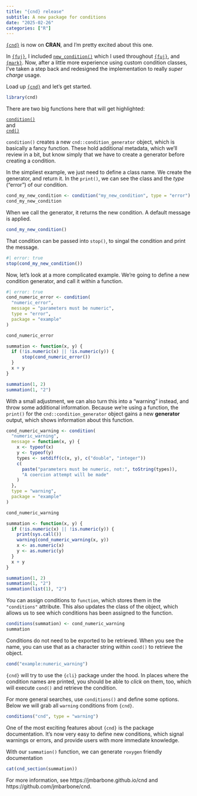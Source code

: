 ```yaml
---
title: "{cnd} release"
subtitle: A new package for conditions
date: "2025-02-26"
categories: ["R"]
---
```


[`{cnd}`](https://jmbarbone.github.io/cnd) is now on **CRAN**, and I'm pretty excited about this one.

In [`{fuj}`](https://jmbarbone.github.io/fuj), I included [`new_condition()`](https://jmbarbone.github.io/fuj/reference/new_condition.html) which I used throughout [`{fuj}`](https://jmbarbone.github.io/fuj), and [`{mark}`](https://jmbarbone.github.io/mark).
Now, after a little more experience using custom condition classes, I've taken a step back and redesigned the implementation to really _super charge_ usage.

Load up [`{cnd}`](https://jmbarbone.github.io/cnd) and let's get started.

```r
library(cnd)
```

There are two big functions here that will get highlighted:

[`condition()`](https://jmbarbone.github.io/cnd/reference/condition.html)  
and  
[`cnd()`](https://jmbarbone.github.io/cnd/reference/condition.html)


`condition()` creates a new `cnd::condition_generator` object, which is basically a fancy function.
These hold additional metadata, which we'll review in a bit, but know simply that we have to create a generator before creating a condition.

In the simpliest example, we just need to define a class name.
We create the generator, and return it.
In the `print()`, we can see the class and the _type_ ("error") of our condition.

```r
cond_my_new_condition <- condition("my_new_condition", type = "error")
cond_my_new_condition
```

When we call the generator, it returns the new condition.
A default message is applied.

```r
cond_my_new_condition()
```

That condition can be passed into `stop()`, to singal the condition and print the message.

```r
#| error: true
stop(cond_my_new_condition())
```

Now, let's look at a more complicated example.
We're going to define a new condition generator, and call it within a function.

```r
#| error: true
cond_numeric_error <- condition(
  "numeric_error",
  message = "parameters must be numeric",
  type = "error",
  package = "example"
)

cond_numeric_error

summation <- function(x, y) {
  if (!is.numeric(x) || !is.numeric(y)) {
      stop(cond_numeric_error())
  }
  x + y
}

summation(1, 2)
summation(1, "2")
```

With a small adjustment, we can also turn this into a "warning" instead, and throw some additional information.
Because we're using a function, the `print()` for the `cnd::condition_generator` object gains a new **generator** output, which shows information about this function.

```r
cond_numeric_warning <- condition(
  "numeric_warning",
  message = function(x, y) {
    x <- typeof(x)
    y <- typeof(y)
    types <- setdiff(c(x, y), c("double", "integer"))
    c(
      paste("parameters must be numeric, not:", toString(types)),
      "A coercion attempt will be made"
    )
  },
  type = "warning",
  package = "example"
)

cond_numeric_warning

summation <- function(x, y) {
  if (!is.numeric(x) || !is.numeric(y)) {
    print(sys.call())
    warning(cond_numeric_warning(x, y))
    x <- as.numeric(x)
    y <- as.numeric(y)
  }
  x + y
}

summation(1, 2)
summation(1, "2")
summation(list(1), "2")
```

You can assign conditions to `function`, which stores them in the `"conditions"` attribute.
This also updates the class of the object, which allows us to see which conditions has been assigned to the function.

```r
conditions(summation) <- cond_numeric_warning
summation
```

Conditions do not need to be exported to be retrieved.
When you see the name, you can use that as a character string within `cond()` to retrieve the object.

```r
cond("example:numeric_warning")
```

::: {callout-tip}
`{cnd}` will try to use the `{cli}` package under the hood.
In places where the condition names are printed, you should be able to _click_ on them, too, which will execute `cond()` and retrieve the condition.
:::

For more general searches, use `conditions()` and define some options.
Below we will grab all `warning` conditions from `{cnd}`.

```r
conditions("cnd", type = "warning")
```

One of the most exciting features about `{cnd}` is the package documentation.
It's now very easy to define new conditions, which signal warnings or errors, and provide users with more immediate knowledge.

With our `summation()` function, we can generate `roxygen` friendly documentation 

```r
cat(cnd_section(summation))
```

For more information, see https://jmbarbone.github.io/cnd and https://github.com/jmbarbone/cnd.
